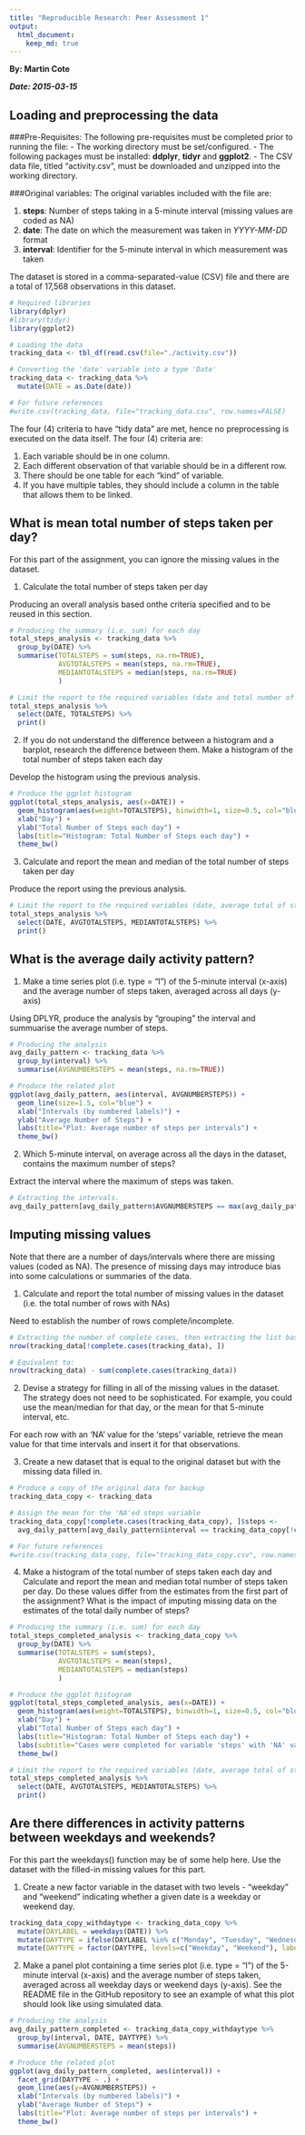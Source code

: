 ```yaml
---
title: "Reproducible Research: Peer Assessment 1"
output: 
  html_document:
    keep_md: true
---
```


**By: Martin Cote**

_**Date: 2015-03-15**_

## Loading and preprocessing the data

###Pre-Requisites:
The following pre-requisites must be completed prior to running the file:
- The working directory must be set/configured.
- The following packages must be installed: **ddplyr**, **tidyr** and **ggplot2**.
- The CSV data file, titled "activity.csv", must be downloaded and unzipped into the working directory.

###Original variables:
The original variables included with the file are:

1. **steps**: Number of steps taking in a 5-minute interval (missing values are coded as NA)
2. **date**: The date on which the measurement was taken in *YYYY-MM-DD* format
3. **interval**: Identifier for the 5-minute interval in which measurement was taken

The dataset is stored in a comma-separated-value (CSV) file and there are a total of 17,568 observations in this dataset.


```r
# Required libraries
library(dplyr)
#library(tidyr)
library(ggplot2)

# Loading the data
tracking_data <- tbl_df(read.csv(file="./activity.csv"))

# Converting the 'date' variable into a type 'Date'
tracking_data <- tracking_data %>%
  mutate(DATE = as.Date(date))

# For future references
#write.csv(tracking_data, file="tracking_data.csv", row.names=FALSE)

```

The four (4) criteria to have "tidy data" are met, hence no preprocessing is executed on the data itself.  The four (4) criteria are:

1. Each variable should be in one column.
2. Each different observation of that variable should be in a different row.
3. There should be one table for each "kind" of variable.
4. If you have multiple tables, they should include a column in the table that allows them to be linked.

## What is mean total number of steps taken per day?

For this part of the assignment, you can ignore the missing values in the dataset.

1. Calculate the total number of steps taken per day

Producing an overall analysis based onthe criteria specified and to be reused in this section.

```r
# Producing the summary (i.e. sum) for each day
total_steps_analysis <- tracking_data %>%
  group_by(DATE) %>%
  summarise(TOTALSTEPS = sum(steps, na.rm=TRUE),
            AVGTOTALSTEPS = mean(steps, na.rm=TRUE),
            MEDIANTOTALSTEPS = median(steps, na.rm=TRUE)
            )

# Limit the report to the required variables (date and total number of steps in this case)
total_steps_analysis %>%
  select(DATE, TOTALSTEPS) %>%
  print()

```

2. If you do not understand the difference between a histogram and a barplot, research the difference between them. Make a histogram of the total number of steps taken each day

Develop the histogram using the previous analysis.

```r
# Produce the ggplot histogram
ggplot(total_steps_analysis, aes(x=DATE)) +
  geom_histogram(aes(weight=TOTALSTEPS), binwidth=1, size=0.5, col="blue") +
  xlab("Day") +
  ylab("Total Number of Steps each day") +
  labs(title="Histogram: Total Number of Steps each day") +
  theme_bw()

```

3. Calculate and report the mean and median of the total number of steps taken per day

Produce the report using the previous analysis.

```r
# Limit the report to the required variables (date, average total of steps and median of steps, in this case)
total_steps_analysis %>%
  select(DATE, AVGTOTALSTEPS, MEDIANTOTALSTEPS) %>%
  print()

```




## What is the average daily activity pattern?

1. Make a time series plot (i.e. type = "l") of the 5-minute interval (x-axis) and the average number of steps taken, averaged across all days (y-axis)

Using DPLYR, produce the analysis by "grouping" the interval and summuarise the average number of steps.

```r
# Producing the analysis
avg_daily_pattern <- tracking_data %>%
  group_by(interval) %>%
  summarise(AVGNUMBERSTEPS = mean(steps, na.rm=TRUE))

# Produce the related plot
ggplot(avg_daily_pattern, aes(interval, AVGNUMBERSTEPS)) +
  geom_line(size=1.5, col="blue") +
  xlab("Intervals (by numbered labels)") +
  ylab("Average Number of Steps") +
  labs(title="Plot: Average number of steps per intervals") +
  theme_bw()

```

2. Which 5-minute interval, on average across all the days in the dataset, contains the maximum number of steps?

Extract the interval where the maximum of steps was taken.

```r
# Extracting the intervals.
avg_daily_pattern[avg_daily_pattern$AVGNUMBERSTEPS == max(avg_daily_pattern$AVGNUMBERSTEPS), ]$interval

```



## Imputing missing values

Note that there are a number of days/intervals where there are missing values (coded as NA). The presence of missing days may introduce bias into some calculations or summaries of the data.

1. Calculate and report the total number of missing values in the dataset (i.e. the total number of rows with NAs)

Need to establish the number of rows complete/incomplete.

```r
# Extracting the number of complete cases, then extracting the list based on index of incomplete cases
nrow(tracking_data[!complete.cases(tracking_data), ])

# Equivalent to:
nrow(tracking_data) - sum(complete.cases(tracking_data))
```


2. Devise a strategy for filling in all of the missing values in the dataset. The strategy does not need to be sophisticated. For example, you could use the mean/median for that day, or the mean for that 5-minute interval, etc.

For each row with an 'NA' value for the 'steps' variable, retrieve the mean value for that time intervals and insert it for that observations.


3. Create a new dataset that is equal to the original dataset but with the missing data filled in.

```r
# Produce a copy of the original data for backup
tracking_data_copy <- tracking_data

# Assign the mean for the 'NA'ed steps variable
tracking_data_copy[!complete.cases(tracking_data_copy), ]$steps <- 
  avg_daily_pattern[avg_daily_pattern$interval == tracking_data_copy[!complete.cases(tracking_data_copy), ]$interval, ]$AVGNUMBERSTEPS

# For future references
#write.csv(tracking_data_copy, file="tracking_data_copy.csv", row.names=FALSE)

```

4. Make a histogram of the total number of steps taken each day and Calculate and report the mean and median total number of steps taken per day. Do these values differ from the estimates from the first part of the assignment? What is the impact of imputing missing data on the estimates of the total daily number of steps?

```r

# Producing the summary (i.e. sum) for each day
total_steps_completed_analysis <- tracking_data_copy %>%
  group_by(DATE) %>%
  summarise(TOTALSTEPS = sum(steps),
            AVGTOTALSTEPS = mean(steps),
            MEDIANTOTALSTEPS = median(steps)
            )

# Produce the ggplot histogram
ggplot(total_steps_completed_analysis, aes(x=DATE)) +
  geom_histogram(aes(weight=TOTALSTEPS), binwidth=1, size=0.5, col="blue") +
  xlab("Day") +
  ylab("Total Number of Steps each day") +
  labs(title="Histogram: Total Number of Steps each day") +
  labs(subtitle="Cases were completed for variable 'steps' with 'NA' value.") +
  theme_bw()

# Limit the report to the required variables (date, average total of steps and median of steps, in this case)
total_steps_completed_analysis %>%
  select(DATE, AVGTOTALSTEPS, MEDIANTOTALSTEPS) %>%
  print()

```


## Are there differences in activity patterns between weekdays and weekends?

For this part the weekdays() function may be of some help here. Use the dataset with the filled-in missing values for this part.

1. Create a new factor variable in the dataset with two levels - "weekday" and "weekend" indicating whether a given date is a weekday or weekend day.

```r
tracking_data_copy_withdaytype <- tracking_data_copy %>%
  mutate(DAYLABEL = weekdays(DATE)) %>%
  mutate(DAYTYPE = ifelse(DAYLABEL %in% c("Monday", "Tuesday", "Wednesday", "Thursday", "Friday"), "Weekday", "Weekend")) %>%
  mutate(DAYTYPE = factor(DAYTYPE, levels=c("Weekday", "Weekend"), labels=c("Weekday", "Weekend")))

```


2. Make a panel plot containing a time series plot (i.e. type = "l") of the 5-minute interval (x-axis) and the average number of steps taken, averaged across all weekday days or weekend days (y-axis). See the README file in the GitHub repository to see an example of what this plot should look like using simulated data.

```r

# Producing the analysis
avg_daily_pattern_completed <- tracking_data_copy_withdaytype %>%
  group_by(interval, DATE, DAYTYPE) %>%
  summarise(AVGNUMBERSTEPS = mean(steps))

# Produce the related plot
ggplot(avg_daily_pattern_completed, aes(interval)) +
  facet_grid(DAYTYPE ~ .) +
  geom_line(aes(y=AVGNUMBERSTEPS)) +
  xlab("Intervals (by numbered labels)") +
  ylab("Average Number of Steps") +
  labs(title="Plot: Average number of steps per intervals") +
  theme_bw()

```

